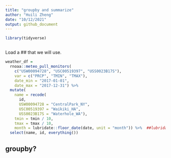```yaml
---
title: "groupby and summarize"
author: "Huili Zheng"
date: "10/12/2021"
output: github_document
---
```

```r

library(tidyverse)



```

Load a ## that we will use.
```r

weather_df =  
  rnoaa::meteo_pull_monitors(
    c("USW00094728", "USC00519397", "USS0023B17S"),
    var = c("PRCP", "TMIN", "TMAX"), 
    date_min = "2017-01-01",
    date_max = "2017-12-31") %>%
  mutate(
    name = recode(
      id, 
      USW00094728 = "CentralPark_NY", 
      USC00519397 = "Waikiki_HA",
      USS0023B17S = "Waterhole_WA"),
    tmin = tmin / 10,
    tmax = tmax / 10,
    month = lubridate::floor_date(date, unit = "month")) %>%  ##lubridate manipulate date data
  select(name, id, everything())
```


## groupby?

```r


```